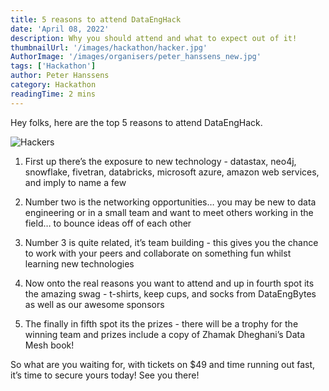 ```yaml
---
title: 5 reasons to attend DataEngHack
date: 'April 08, 2022'
description: Why you should attend and what to expect out of it!
thumbnailUrl: '/images/hackathon/hacker.jpg'
AuthorImage: '/images/organisers/peter_hanssens_new.jpg'
tags: ['Hackathon']
author: Peter Hanssens
category: Hackathon
readingTime: 2 mins
---
```


Hey folks, here are the top 5 reasons to attend DataEngHack.

![Hackers](/images/hackathon/main.jpg)

1. First up there’s the exposure to new technology - datastax, neo4j, snowflake, fivetran, databricks, microsoft azure, amazon web services, and imply to name a few

2. Number two is the networking opportunities… you may be new to data engineering or in a small team and want to meet others working in the field… to bounce ideas off of each other

3. Number 3 is quite related, it’s team building - this gives you the chance to work with your peers and collaborate on something fun whilst learning new technologies

4. Now onto the real reasons you want to attend and up in fourth spot its the amazing swag - t-shirts, keep cups, and socks from DataEngBytes as well as our awesome sponsors

5. The finally in fifth spot its the prizes - there will be a trophy for the winning team and prizes include a copy of Zhamak Dheghani’s Data Mesh book!

So what are you waiting for, with tickets on $49 and time running out fast, it’s time to secure yours today! See you there!
